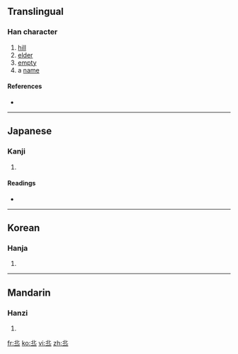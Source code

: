 {{also|丘|㐀}}<!-- may be replaced by zh-forms -->
==Translingual==

===Han character===
{{Han char|rn=1|rad=一|as=05|sn=6|four=|canj=中心一 (LPM)}}

# [[hill]]
# [[elder]]
# [[empty]]
# a [[name]]

====References====
* {{Han ref|kx=0078.100|dkj=00045|hdz=10017.110|uh=4E20|ud=20000}}

----

==Japanese==

===Kanji===
{{ja-kanji|grade=|rs=一05}}

# {{defn|Japanese|sort=一05}}

====Readings====
* {{ja-readings|on=[[きゅう]] (kyū)|kun=[[おか]] (oka)}}

----

==Korean==

===Hanja===
{{ko-hanja|hangeul=구|rv=gu|mr=ku}}

# {{defn|Korean|sort=一05}}

----

==Mandarin==

===Hanzi===
{{cmn-hanzi|pin=[[qiū]] ([[qiu1]])|wg=ch'iu<sup>1</sup>}}

# {{defn|Mandarin|sort=一05}}

[[fr:丠]]
[[ko:丠]]
[[vi:丠]]
[[zh:丠]]